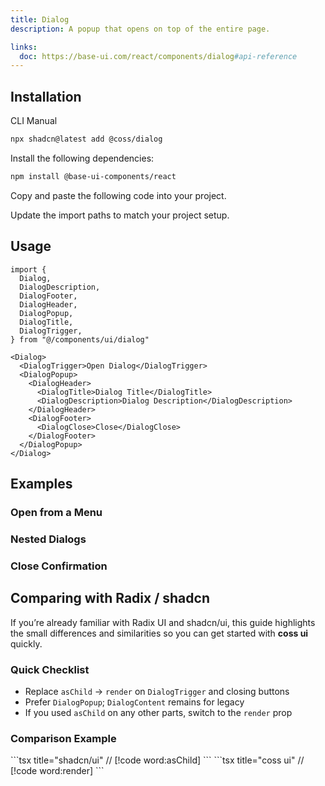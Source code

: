 ```yaml
---
title: Dialog
description: A popup that opens on top of the entire page.

links:
  doc: https://base-ui.com/react/components/dialog#api-reference
---
```


<ComponentPreview name="dialog-demo" />

## Installation

<CodeTabs>

<TabsList>
  <TabsTab value="cli">CLI</TabsTab>
  <TabsTab value="manual">Manual</TabsTab>
</TabsList>
<TabsPanel value="cli">

```bash
npx shadcn@latest add @coss/dialog
```

</TabsPanel>

<TabsPanel value="manual">

<Steps>

<Step>Install the following dependencies:</Step>

```bash
npm install @base-ui-components/react
```

<Step>Copy and paste the following code into your project.</Step>

<ComponentSource name="dialog" title="components/ui/dialog.tsx" />

<Step>Update the import paths to match your project setup.</Step>

</Steps>

</TabsPanel>

</CodeTabs>

## Usage

```tsx
import {
  Dialog,
  DialogDescription,
  DialogFooter,
  DialogHeader,
  DialogPopup,
  DialogTitle,
  DialogTrigger,
} from "@/components/ui/dialog"
```

```tsx
<Dialog>
  <DialogTrigger>Open Dialog</DialogTrigger>
  <DialogPopup>
    <DialogHeader>
      <DialogTitle>Dialog Title</DialogTitle>
      <DialogDescription>Dialog Description</DialogDescription>
    </DialogHeader>
    <DialogFooter>
      <DialogClose>Close</DialogClose>
    </DialogFooter>
  </DialogPopup>
</Dialog>
```

## Examples

### Open from a Menu

<ComponentPreview name="dialog-from-menu" />

### Nested Dialogs

<ComponentPreview name="dialog-nested" />

### Close Confirmation

<ComponentPreview name="dialog-close-confirmation" />

## Comparing with Radix / shadcn

If you’re already familiar with Radix UI and shadcn/ui, this guide highlights the small differences and similarities so you can get started with **coss ui** quickly.

### Quick Checklist

- Replace `asChild` → `render` on `DialogTrigger` and closing buttons
- Prefer `DialogPopup`; `DialogContent` remains for legacy
- If you used `asChild` on any other parts, switch to the `render` prop

### Comparison Example

<span data-lib="radix-ui">
  ```tsx title="shadcn/ui" // [!code word:asChild]
  <Dialog>
    <DialogTrigger asChild>
      <Button variant="outline">Show Dialog</Button>
    </DialogTrigger>
    <DialogContent>
      <DialogHeader>
        <DialogTitle>Dialog Title</DialogTitle>
        <DialogDescription>Dialog Description</DialogDescription>
      </DialogHeader>
      <DialogFooter>
        <DialogClose asChild>
          <Button variant="ghost">Cancel</Button>
        </DialogClose>
      </DialogFooter>
    </DialogContent>
  </Dialog>
  ```
</span>

<span data-lib="base-ui">
  ```tsx title="coss ui" // [!code word:render]
  <Dialog>
    <DialogTrigger render={<Button variant="outline" />}>
      Show Dialog
    </DialogTrigger>
    <DialogPopup>
      <DialogHeader>
        <DialogTitle>Dialog Title</DialogTitle>
        <DialogDescription>Dialog Description</DialogDescription>
      </DialogHeader>
      <DialogFooter>
        <DialogClose render={<Button variant="ghost" />}>Cancel</DialogClose>
      </DialogFooter>
    </DialogPopup>
  </Dialog>
  ```
</span>
